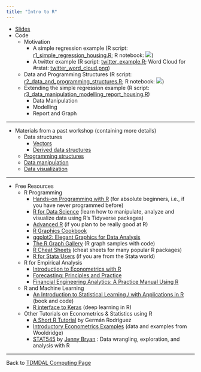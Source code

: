 ```yaml
---
title: "Intro to R"
---
```


* [Slides](r_intro_students.pdf)
* Code
    * Motivation
        * A simple regression example (R script: [r1_simple_regression_housing.R](r1_simple_regression_housing.R); R notebook: [![](colab-badge.svg)](https://colab.research.google.com/github/tdmdal/r-workshop-students/blob/master/docs/rn1_A_Simple_Regression_Housing.ipynb))
        * A twitter example (R script: [twitter_example.R](twitter_example.R); Word Cloud for #rstat: [twitter_word_cloud.png](twitter_word_cloud.png))
    * Data and Programming Structures (R script: [r2_data_and_programming_structures.R](r2_data_and_programming_structures.R); R notebook: [![](colab-badge.svg)](https://colab.research.google.com/github/tdmdal/r-workshop-students/blob/master/docs/rn2_Data_and_Programming_Structures.ipynb))
    * Extending the simple regression example (R script: [r3_data_manipulation_modelling_report_housing.R](r3_data_manipulation_modelling_report_housing.R))
        * Data Manipulation
        * Modelling
        * Report and Graph
        
---       
        
* Materials from a past workshop (containing more details)
    * Data structures
        * [Vectors](extra_material/part1_1_vector.html)
        * [Derived data structures](extra_material/part1_2_derived_ds.html)
    * [Programming structures](extra_material/part1_3_function.html)
    * [Data manipulation](extra_material/part2_data_manipulation.html)
    * [Data visualization](extra_material/part3_visualization.html)

---
    
* Free Resources
    * R Programming
        * [Hands-on Programming with R](https://rstudio-education.github.io/hopr/) (for absolute beginners, i.e., if you have never programmed before)
        * [R for Data Science](https://r4ds.had.co.nz/) (learn how to manipulate, analyze and visualize data using R’s Tidyverse packages)
        * [Advanced R](https://adv-r.hadley.nz/) (if you plan to be really good at R)
        * [R Graphics Cookbook](https://r-graphics.org/)
        * [ggplot2: Elegant Graphics for Data Analysis](https://ggplot2-book.org/)
        * [The R Graph Gallery](https://www.r-graph-gallery.com/) (R graph samples with code)
        * [R Cheat Sheets](https://www.rstudio.com/resources/cheatsheets/) (cheat sheets for many popular R packages)
        * [R for Stata Users](https://www.matthieugomez.com/statar/index.html) (if you are from the Stata world)
    
    * R for Empirical Analysis
        * [Introduction to Econometrics with R](https://www.econometrics-with-r.org/)
        * [Forecasting: Principles and Practice](https://otexts.com/fpp2/)
        * [Financial Engineering Analytics: A Practice Manual Using R](https://bookdown.org/wfoote01/faur/)

    * R and Machine Learning
        * [An Introduction to Statistical Learning / with Applications in R](http://faculty.marshall.usc.edu/gareth-james/ISL/index.html) (book and code)
        * [R interface to Keras](https://tensorflow.rstudio.com/keras/) (deep learning in R)
        
    * Other Tutorials on Econometrics & Statistics using R
        * [A Short R Tutorial](https://data.princeton.edu/R) by Germán Rodríguez
        * [Introductory Econometrics Examples](https://justinmshea.github.io/wooldridge/articles/Introductory-Econometrics-Examples.html) (data and examples from Wooldridge)
        * [STAT545](https://stat545.com/) by [Jenny Bryan](https://jennybryan.org/) : Data wrangling, exploration, and analysis with R

---

Back to [TDMDAL Computing Page](https://tdmdal.github.io/)